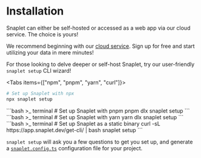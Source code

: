 
# Installation

Snaplet can either be self-hosted or accessed as a web app via our cloud service. The choice is yours!

We recommend beginning with our [cloud service](https://snaplet.dev). Sign up for free and start utilizing your data in mere minutes!

For those looking to delve deeper or self-host Snaplet, try our user-friendly `snaplet setup` CLI wizard!

<Tabs items={["npm", "pnpm", "yarn", "curl"]}>
  <Tab>
  ```bash >_&nbsp;terminal
  # Set up Snaplet with npx
  npx snaplet setup
  ```
  </Tab>
  <Tab>
  ```bash >_&nbsp;terminal
  # Set up Snaplet with pnpm
  pnpm dlx snaplet setup
  ```
  </Tab>
  <Tab>
  ```bash >_&nbsp;terminal
  # Set up Snaplet with yarn
  yarn dlx snaplet setup
  ```
  </Tab>
  <Tab>
  ```bash >_&nbsp;terminal
  # Set up Snaplet as a static binary
  curl -sL https://app.snaplet.dev/get-cli/ | bash
  snaplet setup
  ```
  </Tab>
</Tabs>

`snaplet setup` will ask you a few questions to get you set up, and generate a [`snaplet.config.ts`](/configuration/snaplet-config-file) configuration file for your project.